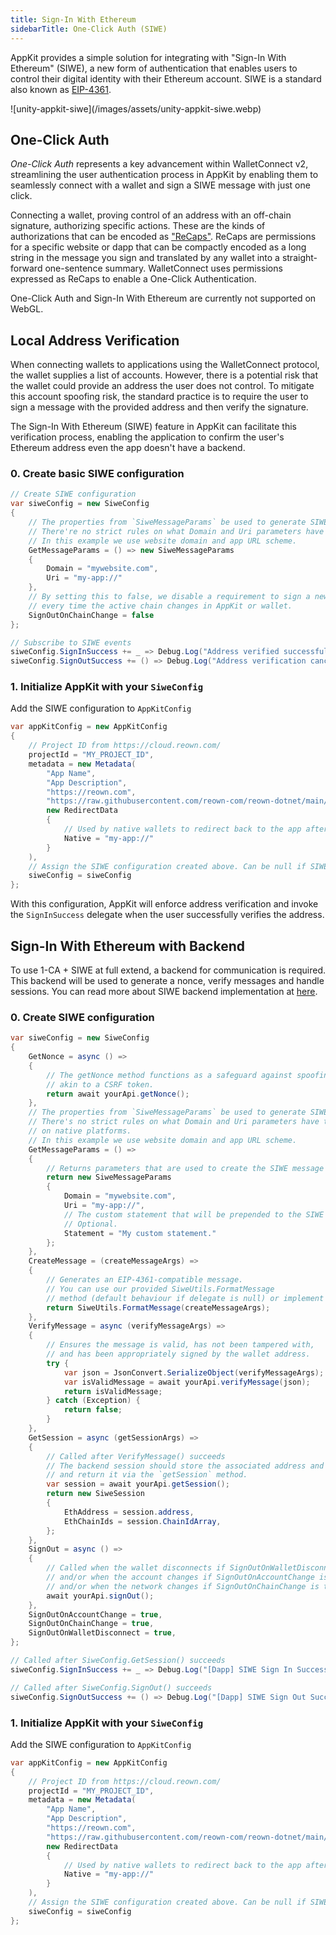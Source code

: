 ```yaml
---
title: Sign-In With Ethereum
sidebarTitle: One-Click Auth (SIWE)
---
```


AppKit provides a simple solution for integrating with "Sign-In With Ethereum" (SIWE), a new form of authentication that
enables users to control their digital identity with their Ethereum account.
SIWE is a standard also known as [EIP-4361](https://docs.login.xyz/general-information/siwe-overview/eip-4361).

<Frame>
![unity-appkit-siwe](/images/assets/unity-appkit-siwe.webp)
</Frame>

## One-Click Auth

_One-Click Auth_ represents a key advancement within WalletConnect v2, streamlining the user authentication process in
AppKit by enabling them to seamlessly connect with a wallet and sign a SIWE message with just one click.

Connecting a wallet, proving control of an address with an off-chain signature, authorizing specific actions.
These are the kinds of authorizations that can be encoded as ["ReCaps"](https://eips.ethereum.org/EIPS/eip-5573). ReCaps are permissions for a specific website
or dapp that can be compactly encoded as a long string in the message you sign and translated by any wallet into a
straight-forward one-sentence summary.
WalletConnect uses permissions expressed as ReCaps to enable a One-Click Authentication.

<Note>
One-Click Auth and Sign-In With Ethereum are currently not supported on WebGL.
</Note>

## Local Address Verification

When connecting wallets to applications using the WalletConnect protocol, the wallet supplies a list of accounts.
However, there is a potential risk that the wallet could provide an address the user does not control.
To mitigate this account spoofing risk, the standard practice is to require the user to sign a message with
the provided address and then verify the signature.

The Sign-In With Ethereum (SIWE) feature in AppKit can facilitate this verification process,
enabling the application to confirm the user's Ethereum address even the app doesn't have a backend.

### 0. Create basic SIWE configuration

```csharp
// Create SIWE configuration
var siweConfig = new SiweConfig
{
    // The properties from `SiweMessageParams` be used to generate SIWE message.
    // There're no strict rules on what Domain and Uri parameters have to be on native platforms.
    // In this example we use website domain and app URL scheme.
    GetMessageParams = () => new SiweMessageParams
    {
        Domain = "mywebsite.com",
        Uri = "my-app://"
    },
    // By setting this to false, we disable a requirement to sign a new SIWE message
    // every time the active chain changes in AppKit or wallet.
    SignOutOnChainChange = false
};

// Subscribe to SIWE events
siweConfig.SignInSuccess += _ => Debug.Log("Address verified successfully!");
siweConfig.SignOutSuccess += () => Debug.Log("Address verification canceled or wallet disconnected.");
```

### 1. Initialize AppKit with your `SiweConfig`

Add the SIWE configuration to `AppKitConfig`

```csharp {17}
var appKitConfig = new AppKitConfig
{
    // Project ID from https://cloud.reown.com/
    projectId = "MY_PROJECT_ID",
    metadata = new Metadata(
        "App Name",
        "App Description",
        "https://reown.com",
        "https://raw.githubusercontent.com/reown-com/reown-dotnet/main/media/appkit-icon.png",
        new RedirectData
        {
            // Used by native wallets to redirect back to the app after approving requests
            Native = "my-app://"
        }
    ),
    // Assign the SIWE configuration created above. Can be null if SIWE is not used.
    siweConfig = siweConfig
};
```

With this configuration, AppKit will enforce address verification and invoke the `SignInSuccess` delegate when the
user successfully verifies the address.

## Sign-In With Ethereum with Backend

To use 1-CA + SIWE at full extend, a backend for communication is required. This backend will be used to generate a nonce,
verify messages and handle sessions. You can read more about SIWE backend implementation at [here](https://docs.login.xyz/sign-in-with-ethereum/quickstart-guide/implement-the-backend).

### 0. Create SIWE configuration

```csharp
var siweConfig = new SiweConfig
{
    GetNonce = async () =>
    {
        // The getNonce method functions as a safeguard against spoofing,
        // akin to a CSRF token.
        return await yourApi.getNonce();
    },
    // The properties from `SiweMessageParams` be used to generate SIWE message.
    // There's no strict rules on what Domain and Uri parameters have to be
    // on native platforms.
    // In this example we use website domain and app URL scheme.
    GetMessageParams = () =>
    {
        // Returns parameters that are used to create the SIWE message internally.
        return new SiweMessageParams
        {
            Domain = "mywebsite.com",
            Uri = "my-app://",
            // The custom statement that will be prepended to the SIWE message.
            // Optional.
            Statement = "My custom statement."
        };
    },
    CreateMessage = (createMessageArgs) =>
    {
        // Generates an EIP-4361-compatible message.
        // You can use our provided SiweUtils.FormatMessage
        // method (default behaviour if delegate is null) or implement your own.
        return SiweUtils.FormatMessage(createMessageArgs);
    },
    VerifyMessage = async (verifyMessageArgs) =>
    {
        // Ensures the message is valid, has not been tampered with,
        // and has been appropriately signed by the wallet address.
        try {
            var json = JsonConvert.SerializeObject(verifyMessageArgs);
            var isValidMessage = await yourApi.verifyMessage(json);
            return isValidMessage;
        } catch (Exception) {
            return false;
        }
    },
    GetSession = async (getSessionArgs) =>
    {
        // Called after VerifyMessage() succeeds
        // The backend session should store the associated address and chainId
        // and return it via the `getSession` method.
        var session = await yourApi.getSession();
        return new SiweSession
        {
            EthAddress = session.address,
            EthChainIds = session.ChainIdArray,
        };
    },
    SignOut = async () =>
    {
        // Called when the wallet disconnects if SignOutOnWalletDisconnect is true,
        // and/or when the account changes if SignOutOnAccountChange is true,
        // and/or when the network changes if SignOutOnChainChange is true.
        await yourApi.signOut();
    },
    SignOutOnAccountChange = true,
    SignOutOnChainChange = true,
    SignOutOnWalletDisconnect = true,
};

// Called after SiweConfig.GetSession() succeeds
siweConfig.SignInSuccess += _ => Debug.Log("[Dapp] SIWE Sign In Success!");

// Called after SiweConfig.SignOut() succeeds
siweConfig.SignOutSuccess += () => Debug.Log("[Dapp] SIWE Sign Out Success!");
```

### 1. Initialize AppKit with your `SiweConfig`

Add the SIWE configuration to `AppKitConfig`

```csharp {17}
var appKitConfig = new AppKitConfig
{
    // Project ID from https://cloud.reown.com/
    projectId = "MY_PROJECT_ID",
    metadata = new Metadata(
        "App Name",
        "App Description",
        "https://reown.com",
        "https://raw.githubusercontent.com/reown-com/reown-dotnet/main/media/appkit-icon.png",
        new RedirectData
        {
            // Used by native wallets to redirect back to the app after approving requests
            Native = "my-app://"
        }
    ),
    // Assign the SIWE configuration created above. Can be null if SIWE is not used.
    siweConfig = siweConfig
};
```
